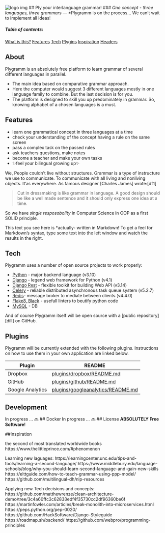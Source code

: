 ![logo img](/plygramm/static/portal/images/logo.png)
## Ply your interlanguage grammar!
### _One concept - three languages, three grammars_
---
*Plygramm is on the process... We can't wait to implement all ideas!

##### Table of contents:
[What is this?](#About)
[Features](#Features)
[Tech](#Tech)
[Plygins](#Plygins)
[Inspiration](#Inspiration)
[Headers](#headers)  


## About
Plygramm is an absolutely free platform to learn grammar of several different languages in parallel. 

 - The main idea based on comparative grammar approach.
 - Here the computer would suggest 3 different languages mostly in one language family to combine. 
But the last decision is for you.
 - The platform is designed to skill you up predominately in grammar. 
So, knowing alphabet of a chosen languages is a must.


## Features

- learn one grammatical concept in three languages at a time
- check your understanding of the concept having a rule on the same screen
- pass a complex task on the passed rules
- ask teachers questions, make notes
- become a teacher and make your own tasks
- ✨feel your bilingual growing up✨

We, People couldn't live without structures. Grammar is a type of instructure we use to communicate.
To communicate with all living and nonliving objects. It'as everywhere.
As famous designer [Charles James] wrote:[df1]

>Cut in dressmaking is like grammar in language. 
>A good design should be like a well made sentence
>and it should only express one idea at a time.

So we have _single resposobolity_ in Computer Science in OOP as a first SOLID principle.

This text you see here is *actually- written in Markdown! To get a feel
for Markdown's syntax, type some text into the left window and
watch the results in the right.

## Tech

Plygramm uses a number of open source projects to work properly:

- [Python](https://www.python.org/) - major backend language (v3.10)
- [Django](https://www.djangoproject.com/) - legend web framework for Python (v4.1)
- [Django Rest](https://www.django-rest-framework.org/) - flexible toolkit for building Web API (v3.14)
- [Celery](https://docs.celeryq.dev/en/stable/#) - reliable distributed asynchronous task queue system (v5.2.7)
- [Redis](https://redis.io/)- message broker to mediate between clients (v4.4.0)
- [Flake8, Black](https://flake8.pycqa.org/) - usefull linters to beutify python code
- [MySQL](https://www.mysql.com/) - DB 


And of course Plygramm itself will be open source with a [public repository][dill]
 on GitHub.

## Plugins

Plygramm will be currently extended with the following plugins.
Instructions on how to use them in your own application are linked below.

| Plugin | README |
| ------ | ------ |
| Dropbox | [plugins/dropbox/README.md][PlDb] |
| GitHub | [plugins/github/README.md][PlGh] |
| Google Analytics | [plugins/googleanalytics/README.md][PlGa] |

## Development
In progress ...  🔜
## Docker
In progress ...  🔜
## License
**ABSOLUTELY Free Software!**

##Inspiration

the second of most translated worldwide books
https://www.thelittleprince.com/#phenomenon

Learning new laguages:
https://learningcenter.unc.edu/tips-and-tools/learning-a-second-language/
https://www.middlebury.edu/language-schools/blog/why-you-should-learn-second-language-and-gain-new-skills
https://elttguide.com/how-to-teach-grammar-using-ppp-model/
https://github.com/multilingual-dh/nlp-resources

Applying new Tech decisions and concepts:
https://github.com/matthewrenze/clean-architecture-demo/tree/3c4a60ffc3c62833edf4f35730cc2df96360be6f
https://martinfowler.com/articles/break-monolith-into-microservices.html
https://peps.python.org/pep-0020/
https://github.com/HackSoftware/Django-Styleguide
https://roadmap.sh/backend/
https://github.com/webpro/programming-principles

[//]: # 
   [PlDb]: <https://github.com/joemccann/dillinger/tree/master/plugins/dropbox/README.md>
   [PlGh]: <https://github.com/joemccann/dillinger/tree/master/plugins/github/README.md>
   [PlGa]: <https://github.com/RahulHP/dillinger/blob/master/plugins/googleanalytics/README.md>
